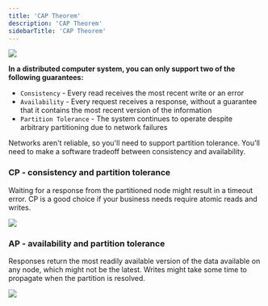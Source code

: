 ```yaml
---
title: 'CAP Theorem'
description: 'CAP Theorem'
sidebarTitle: 'CAP Theorem'
---
```


<Frame>
    <img src="images/cap.png"></img>
</Frame>

**In a distributed computer system, you can only support two of the following guarantees:**

- `Consistency` - Every read receives the most recent write or an error
- `Availability` - Every request receives a response, without a guarantee that it contains the most recent version of the information
- `Partition Tolerance` - The system continues to operate despite arbitrary partitioning due to network failures

<Info>
    Networks aren't reliable, so you'll need to support partition tolerance. You'll need to make a software tradeoff
    between consistency and availability.
</Info>


### CP - consistency and partition tolerance
Waiting for a response from the partitioned node might result in a timeout error. CP is a good choice if your business
needs require atomic reads and writes.

<Frame>
    <img src="images/cap-cp.png"></img>
</Frame>

### AP - availability and partition tolerance
Responses return the most readily available version of the data available on any node, which might not be the latest.
Writes might take some time to propagate when the partition is resolved.

<Frame>
    <img src="images/cap-ap.png"></img>
</Frame>
